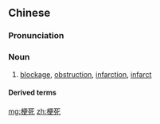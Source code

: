 ==Chinese==
{{zh-forms}}

===Pronunciation===
{{zh-pron
|m=gěngsǐ
|c=gang2 sei2
|cat=n
}}

===Noun===
{{zh-noun}}

# [[blockage]], [[obstruction]], [[infarction]], [[infarct]]

====Derived terms====
{{zh-der|心肌梗死}}

[[mg:梗死]]
[[zh:梗死]]